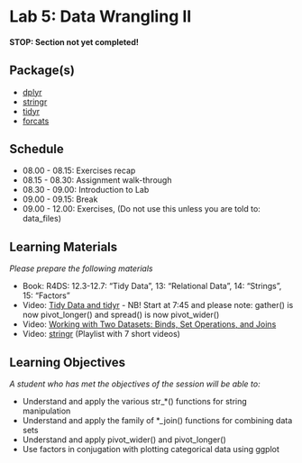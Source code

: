 # Lab 5: Data Wrangling II {.unnumbered}

#### STOP: Section not yet completed!

## Package(s)

- [dplyr](https://dplyr.tidyverse.org)
- [stringr](https://stringr.tidyverse.org)
- [tidyr](https://tidyr.tidyverse.org)
- [forcats](https://forcats.tidyverse.org)

## Schedule

- 08.00 - 08.15: Exercises recap
- 08.15 - 08.30: Assignment walk-through
- 08.30 - 09.00: Introduction to Lab
- 09.00 - 09.15: Break
- 09.00 - 12.00: Exercises, (Do not use this unless you are told to: data_files)

## Learning Materials

_Please prepare the following materials_

- Book: R4DS: 12.3-12.7: "Tidy Data", 13: "Relational Data", 14: "Strings", 15: "Factors"
- Video: [Tidy Data and tidyr](https://youtu.be/1ELALQlO-yM?t=465) - NB! Start at 7:45 and please note: gather() is now pivot_longer() and spread() is now pivot_wider()
- Video: [Working with Two Datasets: Binds, Set Operations, and Joins](https://www.youtube.com/watch?v=AuBgYDCg1Cg)
- Video: [stringr](https://www.youtube.com/watch?v=oIu5jK8DeX8&list=PLiC1doDIe9rDwsUhd3FtN1XGCV2ES1xZ2) (Playlist with 7 short videos)

## Learning Objectives

_A student who has met the objectives of the session will be able to:_

- Understand and apply the various str_*() functions for string manipulation
- Understand and apply the family of *_join() functions for combining data sets
- Understand and apply pivot_wider() and pivot_longer()
- Use factors in conjugation with plotting categorical data using ggplot
